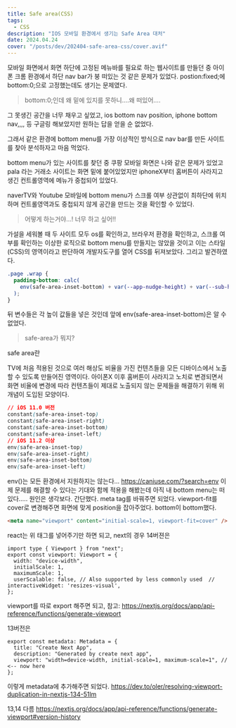 ```yaml
---
title: Safe area(CSS)
tags:
  - CSS
description: "IOS 모바일 환경에서 생기는 Safe Area 대처"
date: 2024.04.24
cover: "/posts/dev/202404-safe-area-css/cover.avif"
---
```


모바일 화면에서 화면 하단에 고정된 메뉴바를 필요로 하는 웹사이트를 만들던 중 아이폰 크롬 환경에서 하단 nav bar가 붕 떠있는 것 같은 문제가 있었다.
postion:fixed;에 bottom:0;으로 고정했는데도 생기는 문제였다.

> bottom:0;인데 왜 밑에 있지를 못하니....왜 떠있어....

그 못생긴 공간을 너무 채우고 싶었고,
ios bottom nav position, iphone bottom nav,,,, 등 구글링 해보았지만 원하는 답을 얻을 순 없었다.

그래서 같은 환경에 bottom menu를 가장 이상적인 방식으로 nav bar를 만든 사이트를 찾아 분석하자고 마음 먹었다.

bottom menu가 있는 사이트를 찾던 중 쿠팡 모바일 화면은 나와 같은 문제가 있었고
pala 라는 거래소 사이트는 화면 밑에 붙어있었지만 iphoneX부터 홈버튼이 사라지고 생긴 컨트롤영역에 메뉴가 중첩되어 있었다.

naverTV와 Youtube 모바일에 bottom menu가 스크롤 여부 상관없이 최하단에 위치하며 컨트롤영역과도 중첩되지 않게 공간을 만드는 것을 확인할 수 있었다.

> 어떻게 하는거야...! 너무 하고 싶어!!

가설을 세워볼 때 두 사이트 모두 os를 확인하고, 브라우저 환경을 확인하고, 스크롤 여부를 확인하는 이상한 로직으로 bottom menu를 만들지는 않았을 것이고 이는 스타일(CSS)의 영역이라고 판단하여 개발자도구를 열어 CSS를 뒤져보았다.
그리고 발견하였다.

```css
.page .wrap {
  padding-bottom: calc(
    env(safe-area-inset-bottom) + var(--app-nudge-height) + var(--sub-header-height)
  );
}
```

뒤 변수들은 각 높이 값들을 넣은 것인데 앞에 env(safe-area-inset-bottom)은 알 수 없었다.

> safe-area가 뭐지?

safe area란

TV에 처음 적용된 것으로 여러 해상도 비율을 가진 컨텐츠들을 모든 디바이스에서 노출할 수 있도록 만들어진 영역이다.
아이폰X 이후 홈버튼이 사라지고 노치로 변경되면서 화면 비율에 변경에 따라 컨텐츠들이 제대로 노출되지 않는 문제들을 해결하기 위해 위 개념이 도입된 모양이다.

```css
// iOS 11.0 버전
constant(safe-area-inset-top)
constant(safe-area-inset-right)
constant(safe-area-inset-bottom)
constant(safe-area-inset-left)
// iOS 11.2 이상
env(safe-area-inset-top)
env(safe-area-inset-right)
env(safe-area-inset-bottom)
env(safe-area-inset-left)
```

env()는 모든 환경에서 지원하지는 않는다... https://caniuse.com/?search=env
이제 문제를 해결할 수 있다는 기대와 함께 적용을 해봤는데 아직 내 bottom menu는 떠있다.....
원인은 생각보다. 간단했다. meta tag를 바꿔주면 되었다.
viewport-fit를 cover로 변경해주면 화면에 맞게 position을 잡아주었다. bottom이 bottom했다.

```html
<meta name="viewport" content="initial-scale=1, viewport-fit=cover" />
```

react는 위 태그를 넣어주기만 하면 되고,
next의 경우 14버젼은

```tsx
import type { Viewport } from "next";
export const viewport: Viewport = {
  width: "device-width",
  initialScale: 1,
  maximumScale: 1,
  userScalable: false, // Also supported by less commonly used  // interactiveWidget: 'resizes-visual',
};
```

viewport를 따로 export 해주면 되고,
참고: https://nextjs.org/docs/app/api-reference/functions/generate-viewport

13버전은

```tsx
export const metadata: Metadata = {
  title: "Create Next App",
  description: "Generated by create next app",
  viewport: "width=device-width, initial-scale=1, maximum-scale=1", // <-- now here
};
```

이렇게 metadata에 추가해주면 되었다.
https://dev.to/oler/resolving-viewport-duplication-in-nextjs-134-51lm

13,14 다름 https://nextjs.org/docs/app/api-reference/functions/generate-viewport#version-history
